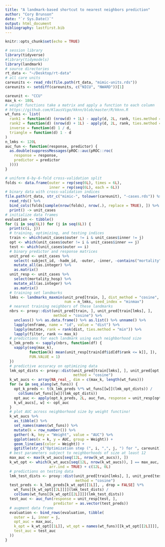 ```yaml
---
title: "A landmark-based shortcut to nearest neighbors prediction"
author: "Cory Brunson"
date: "`r Sys.Date()`"
output: html_document
bibliography: lastfirst.bib
---
```


```r
knitr::opts_chunk$set(echo = TRUE)
```

```r
# session library
library(tidyverse)
#library(tidymodels)
library(landmark)
# source directories
rt_data <- "~/Desktop/rt-data"
# all care units
careunits <- read_rds(file.path(rt_data, "mimic-units.rds"))
careunits <- setdiff(careunits, c("NICU", "NWARD"))[1]
```

```r
careunit <- "CCU"
max_k <- 180L
# weight functions take a matrix and apply a function to each column
# https://github.com/KlausVigo/kknn/blob/master/R/kknn.R
wt_funs <- list(
  rank1 = function(d) (nrow(d) + 1L) - apply(d, 2L, rank, ties.method = "min"),
  rank2 = function(d) (nrow(d) + 1L) - apply(d, 2L, rank, ties.method = "max"),
  inverse = function(d) 1 / d,
  triangle = function(d) 1 - d
)
n_lmks <- 120L
auc_fun <- function(response, predictor) {
  as.double(suppressMessages(pROC::auc(pROC::roc(
    response = response,
    predictor = predictor
  ))))
}
```

```r
# uniform 6-by-6-fold cross-validation split
folds <- data.frame(outer = rep(seq(6L), times = 6L),
                    inner = rep(seq(6L), each = 6L))
# binary data with cross-validation indices
file.path(rt_data, str_c("mimic-", tolower(careunit), "-cases.rds")) %>%
  read_rds() %>%
  bind_cols(folds[sample(nrow(folds), nrow(.), replace = TRUE), ]) %>%
  print() -> unit_cases
# initialize data frames
evaluation <- tibble()
for (i in seq(6L)) for (j in seq(6L)) {
  print(c(i, j))
  # training, optimizing, and testing indices
  train <- which(unit_cases$outer != i & unit_cases$inner != j)
  opt <- which(unit_cases$outer != i & unit_cases$inner == j)
  test <- which(unit_cases$outer == i)
  # binary predictor and response matrices
  unit_pred <- unit_cases %>%
    select(-subject_id, -hadm_id, -outer, -inner, -contains("mortality")) %>%
    mutate_all(as.integer) %>%
    as.matrix()
  unit_resp <- unit_cases %>%
    select(mortality_hosp) %>%
    mutate_all(as.integer) %>%
    as.matrix()
  # training set landmarks
  lmks <- landmarks_maxmin(unit_pred[train, ], dist_method = "cosine",
                           num = n_lmks, seed_index = "minmax")
  # nearest training neighbors of these landmarks
  nbrs <- proxy::dist(unit_pred[train, ], unit_pred[train[lmks], ],
                      method = "cosine") %>%
    unclass() %>% as.data.frame() %>% as.list() %>% unname() %>%
    lapply(enframe, name = "id", value = "dist") %>%
    lapply(mutate, rank = rank(dist, ties.method = "min")) %>%
    lapply(filter, rank <= max_k)
  # predictions for each landmark using each neighborhood size
  k_lmk_preds <- sapply(nbrs, function(df) {
    vapply(seq(max_k),
           function(k) mean(unit_resp[train[df$id[df$rank <= k]], ]),
           FUN.VALUE = 1)
  })
  # predictive accuracy on optimizing data
  lmk_opt_dists <- proxy::dist(unit_pred[train[lmks], ], unit_pred[opt, ],
                               method = "cosine")
  k_wt_aucs <- array(NA_real_, dim = c(max_k, length(wt_funs)))
  for (w in seq_along(wt_funs)) {
    opt_k_preds <- t(k_lmk_preds %*% wt_funs[[w]](lmk_opt_dists)) /
      colSums(wt_funs[[w]](lmk_opt_dists))
    opt_auc <- apply(opt_k_preds, 2L, auc_fun, response = unit_resp[opt, ])
    k_wt_aucs[, w] <- opt_auc
  }
  # plot AUC across neighborhood size by weight functino!
  k_wt_aucs %>%
    as_tibble() %>%
    set_names(names(wt_funs)) %>%
    mutate(k = row_number()) %>%
    gather(-k, key = "Weight", value = "AUC") %>%
    ggplot(aes(x = k, y = AUC, group = Weight)) +
    geom_line(aes(color = Weight)) +
    ggtitle(str_c("Optimization step (", i, ",", j, ") for ", careunit))
  # best parameters subject to neighborhoods of size at least 12
  max_auc <- max(k_wt_aucs[seq(12L, nrow(k_wt_aucs)), ])
  k_wt_opt <- which(k_wt_aucs[seq(12L, nrow(k_wt_aucs)), ] == max_auc,
                    arr.ind = TRUE) + c(12L, 0L)
  # predictions on testing data
  lmk_test_dists <- proxy::dist(unit_pred[train[lmks], ], unit_pred[test, ],
                                method = "cosine")
  test_preds <- k_lmk_preds[k_wt_opt[[1L]], , drop = FALSE] %*%
    wt_funs[[k_wt_opt[[2L]]]](lmk_test_dists) /
    colSums(wt_funs[[k_wt_opt[[2L]]]](lmk_test_dists))
  test_auc <- auc_fun(response = unit_resp[test, ],
                      predictor = as.vector(test_preds))
  # augment data frame
  evaluation <- bind_rows(evaluation, tibble(
    outer = i, inner = j,
    opt_auc = max_auc,
    k_opt = k_wt_opt[[1L]], wt_opt = names(wt_funs)[[k_wt_opt[[2L]]]],
    test_auc = test_auc
  ))
}
```

